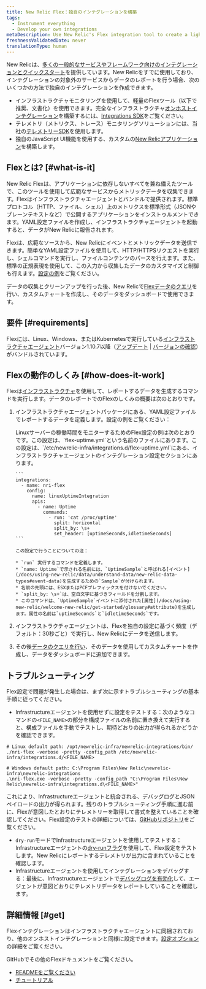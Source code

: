 ```yaml
---
title: New Relic Flex：独自のインテグレーションを構築
tags:
  - Instrument everything
  - Develop your own integrations
metaDescription: Use New Relic's Flex integration tool to create a lightweight custom integration that reports event and metric data to New Relic.
freshnessValidatedDate: never
translationType: human
---
```


New Relicは、[多くの一般的なサービスやフレームワーク向けのインテグレーションとクイックスタート](https://newrelic.com/instant-observability/)を提供しています。New Relicをすでに使用しており、インテグレーションの対象外のサービスからデータのレポートを行う場合、次のいくつかの方法で独自のインテグレーションを作成できます。

* インフラストラクチャモニタリングを使用して、軽量のFlexツール（以下で推奨、文書化）を使用できます。完全なインフラストラクチャ[オンホストインテグレーション](/docs/integrations/host-integrations/getting-started/introduction-host-integrations)を構築するには、[Integrations SDK](/docs/integrations/integrations-sdk/getting-started/introduction-infrastructure-integrations-sdk)をご覧ください。
* テレメトリ（メトリクス、トレース）モニタリングソリューションには、当社の[テレメトリーSDK](/docs/data-ingest-apis/get-data-new-relic/new-relic-sdks/telemetry-sdks-send-custom-telemetry-data-new-relic)を使用します。
* 独自のJavaScript UI機能を使用する、カスタムの[New Relicアプリケーション](/docs/new-relic-one/use-new-relic-one/build-new-relic-one/new-relic-one-build-your-own-custom-new-relic-one-application)を構築します。

## Flexとは? [#what-is-it]

New Relic Flexは、アプリケーションに依存しないすべてを兼ね備えたツールで、このツールを使用して広範なサービスからメトリックデータを収集できます。Flexはインフラストラクチャエージェントとバンドルで提供されます。標準プロトコル（HTTP、ファイル、シェル）上のメトリクスを標準形式（JSONやプレーンテキストなど）で公開するアプリケーションをインストゥルメントできます。YAML設定ファイルを作成し、インフラストラクチャエージェントを起動すると、データがNew Relicに報告されます。

Flexは、広範なソースから、New Relicにイベントとメトリックデータを送信できます。簡単なYAML設定ファイルを使用して、HTTP/HTTPSリクエストを実行し、シェルコマンドを実行し、ファイルコンテンツのパースを行えます。また、標準の正規表現を使用して、この入力から収集したデータのカスタマイズと制御も行えます。[設定の例](#example)をご覧ください。

データの収集とクリーンアップを行った後、New Relicで[Flexデータのクエリ](/docs/using-new-relic/data/understand-data/query-new-relic-data)を行い、カスタムチャートを作成し、そのデータをダッシュボードで使用できます。

## 要件 [#requirements]

Flexには、Linux、Windows、またはKubernetesで実行している[インフラストラクチャエージェント](/docs/infrastructure/install-infrastructure-agent/get-started/install-infrastructure-agent)バージョン1.10.7以降（[アップデート](/docs/infrastructure/install-configure-manage-infrastructure/update-or-uninstall/update-infrastructure-agent) \| [バージョンの確認](/docs/infrastructure/install-configure-manage-infrastructure/update-or-uninstall/update-infrastructure-agent#check-version)）がバンドルされています。

## Flexの動作のしくみ [#how-does-it-work]

Flexは[インフラストラクチャ](/docs/infrastructure/install-infrastructure-agent/get-started/install-infrastructure-agent)を使用して、レポートするデータを生成するコマンドを実行します。データのレポートでのFlexのしくみの概要は次のとおりです。

1. インフラストラクチャエージェントパッケージにある、YAML設定ファイルでレポートするデータを定義します。設定の例をご覧ください：

   <CollapserGroup>
     <Collapser
       id="example"
       title="設定の例"
     >
       Linuxサーバーの稼働時間をモニターするためのFlex設定の例は次のとおりです。この設定は、`flex-uptime.yml`という名前のファイルにあります。この設定は、`/etc/newrelic-infra/integrations.d/flex-uptime.yml`にある、インフラストラクチャエージェントのインテグレーション設定セクションにあります。

       ```
       integrations:
         - name: nri-flex    
           config:
             name: linuxUptimeIntegration
             apis:
               - name: Uptime
                 commands:
                   - run: 'cat /proc/uptime'
                     split: horizontal
                     split_by: \s+
                     set_header: [uptimeSeconds,idletimeSeconds]
       ```

       この設定で行うことについての注：

       * `run` 実行するコマンドを定義します。
       * `name: Uptime`で示される名前には、`UptimeSample`と呼ばれる[イベント](/docs/using-new-relic/data/understand-data/new-relic-data-types#event-data)を生成するための`Sample`が付けられます。
       * 名前の先頭には、ESXまたはPCFプレフィックスを付けないでください。
       * `split_by: \s+`は、空白文字に基づきフィールドを分割します。
       * このコマンドは、`UptimeSample`イベントに添付された[属性](/docs/using-new-relic/welcome-new-relic/get-started/glossary#attribute)を生成します。属性の名前は`uptimeSeconds`と`idletimeSeconds`です。
     </Collapser>
   </CollapserGroup>

2. インフラストラクチャエージェントは、Flexを独自の設定に基づく頻度（デフォルト：30秒ごと）で実行し、New Relicにデータを送信します。

3. その後[データのクエリを行い](/docs/using-new-relic/data/understand-data/query-new-relic-data)、そのデータを使用してカスタムチャートを作成し、データをダッシュボードに追加できます。

<InstallFeedback/>

## トラブルシューティング

Flex設定で問題が発生した場合は、まず次に示すトラブルシューティングの基本手順に従ってください。

* Infrastructureエージェントを使用せずに設定をテストする：次のようなコマンドの`<FILE_NAME>`の部分を構成ファイルの名前に置き換えて実行すると、構成ファイルを手動でテストし、期待どおりの出力が得られるかどうかを確認できます。

```
# Linux default path: /opt/newrelic-infra/newrelic-integrations/bin/ 
./nri-flex -verbose -pretty -config_path /etc/newrelic-infra/integrations.d/<FILE_NAME>

# Windows default path: C:\Program Files\New Relic\newrelic-infra\newrelic-integrations
.\nri-flex.exe -verbose -pretty -config_path "C:\Program Files\New Relic\newrelic-infra\integrations.d\<FILE_NAME>"
```

これにより、Infrastructureエージェントと統合される、デバッグログとJSONペイロードの出力が得られます。残りのトラブルシューティング手順に進む前に、Flexが意図したとおりにテレメトリーを取得して書式を整えていることを確認してください。Flex設定のテストの詳細については、[GitHubリポジトリ](https://github.com/newrelic/nri-flex/blob/master/docs/troubleshooting.md#testing-a-config)をご覧ください。

* `dry-run`モードでInfrastructureエージェントを使用してテストする：Infrastructureエージェントの[dry-runフラグ](/docs/infrastructure/host-integrations/troubleshooting/run-integrations-manually/)を使用して、Flex設定をテストします。New Relicにレポートするテレメトリが出力に含まれていることを確認します。
* Infrastructureエージェントを使用してインテグレーションをデバッグする：最後に、Infrastructureエージェントで[デバッグログを有効化](/docs/infrastructure/infrastructure-troubleshooting/troubleshoot-logs/generate-logs-troubleshooting-infrastructure/)して、エージェントが意図どおりにテレメトリデータをレポートしていることを確認します。

## 詳細情報 [#get]

Flexインテグレーションはインフラストラクチャエージェントに同梱されており、他のオンホストインテグレーションと同様に設定できます。[設定オプション](/docs/infrastructure/host-integrations/infrastructure-integrations-sdk/specifications/host-integrations-standard-configuration-format)の詳細をご覧ください。

GitHubでその他のFlexドキュメントをご覧ください。

* [READMEをご覧ください](https://github.com/newrelic/nri-flex)
* [チュートリアル](https://github.com/newrelic/nri-flex/blob/master/docs/basic-tutorial.md)
